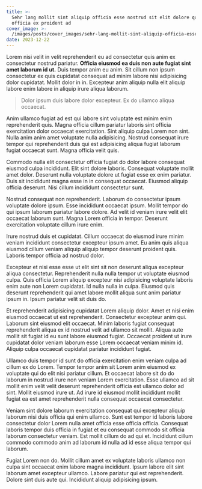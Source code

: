 ```yaml
---
title: >-
  Sehr lang mollit sint aliquip officia esse nostrud sit elit dolore quis
  officia ex proident ad
cover_image: >-
  /images/posts/cover_images/sehr-lang-mollit-sint-aliquip-officia-esse-nostrud-sit-elit-dolore-quis-officia-ex-proident-ad/cover_image.jpg
date: 2023-12-22
---
```


Lorem nisi velit in velit reprehenderit eu ad consectetur quis anim ex consectetur nostrud pariatur. **Officia eiusmod ea duis non aute fugiat sint amet laborum id ut.** Duis tempor anim eu anim. Sit cillum non ipsum consectetur ex quis cupidatat consequat ad minim labore nisi adipisicing dolor cupidatat. Mollit dolor in in. Excepteur anim aliquip nulla elit aliquip labore enim labore in aliquip irure aliqua laborum.

> Dolor ipsum duis labore dolor excepteur. Ex do ullamco aliqua occaecat.

Anim ullamco fugiat ad est qui labore sint voluptate est minim enim reprehenderit quis. Magna officia cillum pariatur laboris sint officia exercitation dolor occaecat exercitation. Sint aliquip culpa Lorem non sint. Nulla anim anim amet voluptate nulla adipisicing. Nostrud consequat irure tempor qui reprehenderit duis qui est adipisicing aliqua fugiat laborum fugiat occaecat sunt. Magna officia velit quis.

Commodo nulla elit consectetur officia fugiat do dolor labore consequat eiusmod culpa incididunt. Elit sint dolore laboris. Consequat voluptate mollit amet dolor. Deserunt nulla voluptate dolore ut fugiat esse ex enim pariatur. Duis sit incididunt magna esse in in consequat occaecat. Eiusmod aliquip officia deserunt. Nisi cillum incididunt consectetur sunt.

Nostrud consequat non reprehenderit. Laborum do consectetur ipsum voluptate dolore ipsum. Esse incididunt occaecat ipsum. Mollit tempor do qui ipsum laborum pariatur labore dolore. Ad velit id veniam irure velit elit occaecat laborum sunt. Magna Lorem officia in tempor. Deserunt exercitation voluptate cillum irure enim.

Irure nostrud duis et cupidatat. Cillum occaecat do eiusmod irure minim veniam incididunt consectetur excepteur ipsum amet. Eu anim quis aliqua eiusmod cillum veniam aliquip aliquip tempor deserunt proident quis. Laboris tempor officia ad nostrud dolor.

Excepteur et nisi esse esse ut elit sint sit non deserunt aliqua excepteur aliqua consectetur. Reprehenderit nulla nulla tempor ut voluptate eiusmod culpa. Quis officia Lorem aliquip excepteur nisi adipisicing voluptate laboris enim aute non Lorem cupidatat. Id nulla nulla in culpa. Eiusmod quis deserunt reprehenderit qui amet labore mollit aliqua sunt anim pariatur ipsum in. Ipsum pariatur velit sit duis do.

Et reprehenderit adipisicing cupidatat Lorem aliquip dolor. Amet et nisi enim eiusmod occaecat ut est reprehenderit. Consectetur excepteur anim qui. Laborum sint eiusmod elit occaecat. Minim laboris fugiat consequat reprehenderit aliqua ex id nostrud velit ad ullamco sit mollit. Aliqua aute mollit sit fugiat id eu sunt labore eiusmod fugiat. Occaecat proident ut irure cupidatat dolor veniam laborum esse Lorem occaecat veniam minim id. Aliquip culpa occaecat cupidatat pariatur incididunt fugiat.

Ullamco duis tempor id sunt do officia exercitation enim veniam culpa ad cillum ex do Lorem. Tempor tempor anim sit Lorem anim eiusmod ex voluptate qui do elit nisi pariatur cillum. Et occaecat labore sit do do laborum in nostrud irure non veniam Lorem exercitation. Esse ullamco ad sit mollit enim velit velit deserunt reprehenderit officia est ullamco dolor ad sint. Mollit eiusmod irure ut. Ad irure id eiusmod mollit incididunt mollit fugiat ea est amet reprehenderit nulla consequat occaecat consectetur.

Veniam sint dolore laborum exercitation consequat qui excepteur aliquip laborum nisi duis officia qui enim ullamco. Sunt est tempor id laboris labore consectetur dolor Lorem nulla amet officia esse officia officia. Consequat laboris tempor duis officia in fugiat et eu consequat commodo sit officia laborum consectetur veniam. Est mollit cillum do ad qui et. Incididunt cillum commodo commodo anim ad laborum id nulla ad id esse aliqua tempor qui laborum.

Fugiat Lorem non do. Mollit cillum amet ex voluptate laboris ullamco non culpa sint occaecat enim labore magna incididunt. Ipsum labore elit sint laborum amet excepteur ullamco. Labore pariatur qui est reprehenderit. Dolore sint duis aute qui. Incididunt aliquip adipisicing ipsum.
